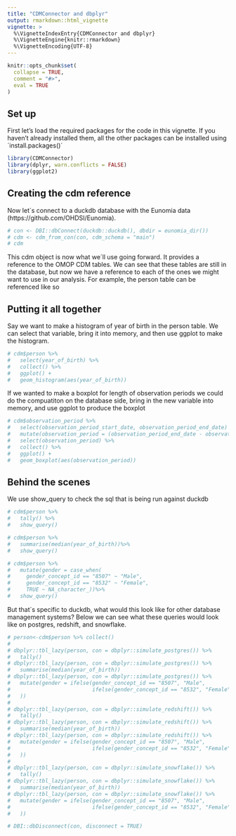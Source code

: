 ```yaml
---
title: "CDMConnector and dbplyr"
output: rmarkdown::html_vignette
vignette: >
  %\VignetteIndexEntry{CDMConnector and dbplyr}
  %\VignetteEngine{knitr::rmarkdown}
  %\VignetteEncoding{UTF-8}
---
```


```r
knitr::opts_chunk$set(
  collapse = TRUE,
  comment = "#>",
  eval = TRUE
)
```

## Set up

First let's load the required packages for the code in this vignette. If you haven't already installed them, all the other packages can be installed using ´install.packages()´ 

```r
library(CDMConnector)
library(dplyr, warn.conflicts = FALSE)
library(ggplot2)
```

## Creating the cdm reference

Now let´s connect to a duckdb database with the Eunomia data (https://github.com/OHDSI/Eunomia).

```r
# con <- DBI::dbConnect(duckdb::duckdb(), dbdir = eunomia_dir())
# cdm <- cdm_from_con(con, cdm_schema = "main")
# cdm
```


This cdm object is now what we´ll use going forward. It provides a reference to the OMOP CDM tables. We can see that these tables are still in the database, but now we have a reference to each of the ones we might want to use in our analysis. For example, the person table can be referenced like so


## Putting it all together

Say we want to make a histogram of year of birth in the person table. We can select that variable, bring it into memory, and then use ggplot to make the histogram.

```r
# cdm$person %>%
#   select(year_of_birth) %>%
#   collect() %>%
#   ggplot() +
#   geom_histogram(aes(year_of_birth))
```

If we wanted to make a boxplot for length of observation periods we could do the compuatiton on the database side, bring in the new variable into memory, and use ggplot to produce the boxplot

```r
# cdm$observation_period %>%
#   select(observation_period_start_date, observation_period_end_date) %>%
#   mutate(observation_period = (observation_period_end_date - observation_period_start_date)/365, 25) %>%
#   select(observation_period) %>%
#   collect() %>%
#   ggplot() +
#   geom_boxplot(aes(observation_period))
```


## Behind the scenes
We use show_query to check the sql that is being run against duckdb
```r
# cdm$person %>%
#   tally() %>%
#   show_query()
```


```r
# cdm$person %>%
#   summarise(median(year_of_birth))%>%
#   show_query()
```

```r
# cdm$person %>%
#   mutate(gender = case_when(
#     gender_concept_id == "8507" ~ "Male",
#     gender_concept_id == "8532" ~ "Female", 
#     TRUE ~ NA_character_))%>%
#   show_query()
```

But that´s specific to duckdb, what would this look like for other database management systems? Below we can see what these queries would look like on postgres, redshift, and snowflake.

```r
# person<-cdm$person %>% collect()
# 
# dbplyr::tbl_lazy(person, con = dbplyr::simulate_postgres()) %>%
#   tally()
# dbplyr::tbl_lazy(person, con = dbplyr::simulate_postgres()) %>%
#   summarise(median(year_of_birth))
# dbplyr::tbl_lazy(person, con = dbplyr::simulate_postgres()) %>%
#   mutate(gender = ifelse(gender_concept_id == "8507", "Male",
#                          ifelse(gender_concept_id == "8532", "Female", NA)
#   ))
# 
# dbplyr::tbl_lazy(person, con = dbplyr::simulate_redshift()) %>%
#   tally()
# dbplyr::tbl_lazy(person, con = dbplyr::simulate_redshift()) %>%
#   summarise(median(year_of_birth))
# dbplyr::tbl_lazy(person, con = dbplyr::simulate_redshift()) %>%
#   mutate(gender = ifelse(gender_concept_id == "8507", "Male",
#                          ifelse(gender_concept_id == "8532", "Female", NA)
#   ))
# 
# dbplyr::tbl_lazy(person, con = dbplyr::simulate_snowflake()) %>%
#   tally()
# dbplyr::tbl_lazy(person, con = dbplyr::simulate_snowflake()) %>%
#   summarise(median(year_of_birth))
# dbplyr::tbl_lazy(person, con = dbplyr::simulate_snowflake()) %>%
#   mutate(gender = ifelse(gender_concept_id == "8507", "Male",
#                          ifelse(gender_concept_id == "8532", "Female", NA)
#   ))
```

```r
# DBI::dbDisconnect(con, disconnect = TRUE)
```

<div style="margin-bottom:3cm;"></div>
